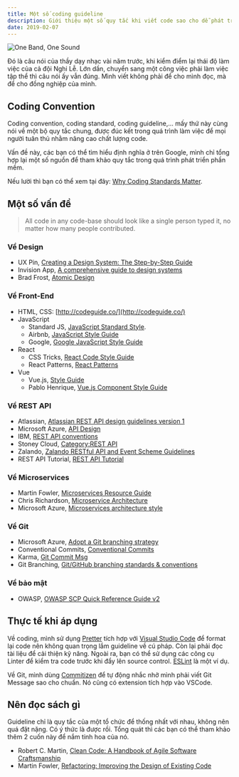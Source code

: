 ```yaml
---
title: Một số coding guideline
description: Giới thiệu một số quy tắc khi viết code sao cho dễ phát triển.
date: 2019-02-07
---
```


![One Band, One Sound](/assets/tutorials/mot-so-coding-guideline//one-band-one-sound.jpeg)

Đó là câu nói của thầy dạy nhạc vài năm trước, khi kiểm điểm lại thái độ làm việc của cả đội Nghi Lễ. Lớn dần, chuyển sang một công việc phải làm việc tập thể thì câu nói ấy vẫn đúng. Mình viết không phải để cho mình đọc, mà để cho đồng nghiệp của mình.

## Coding Convention

Coding convention, coding standard, coding guideline,... mấy thứ này cùng nói về một bộ quy tắc chung, được đúc kết trong quá trình làm việc để mọi người tuân thủ nhằm nâng cao chất lượng code.

Vấn đề này, các bạn có thể tìm hiểu định nghĩa ở trên Google, mình chỉ tổng hợp lại một số nguồn để tham khảo quy tắc trong quá trình phát triển phần mềm.

Nếu lười thì bạn có thể xem tại đây: [Why Coding Standards Matter](https://blog.fossasia.org/why-coding-standards-matter/).

## Một số vấn đề

> All code in any code-base should look like a single person typed it, no matter how many people contributed.

### Về Design

- UX Pin, [Creating a Design System: The Step-by-Step Guide](https://www.uxpin.com/create-design-system-guide)
- Invision App, [A comprehensive guide to design systems](https://www.invisionapp.com/inside-design/guide-to-design-systems/)
- Brad Frost, [Atomic Design](http://bradfrost.com/blog/post/atomic-web-design/)

### Về Front-End

- HTML, CSS: [http://codeguide.co/](http://codeguide.co/)
- JavaScript
  - Standard JS, [JavaScript Standard Style](https://standardjs.com/rules.html#javascript-standard-style).
  - Airbnb, [JavaScript Style Guide](https://github.com/airbnb/javascript)
  - Google, [Google JavaScript Style Guide](https://google.github.io/styleguide/jsguide.html)
- React
  - CSS Tricks, [React Code Style Guide](https://css-tricks.com/react-code-style-guide/)
  - React Patterns, [React Patterns](https://reactpatterns.com/)
- Vue
  - Vue.js, [Style Guide](https://vuejs.org/v2/style-guide/)
  - Pablo Henrique, [Vue.js Component Style Guide](https://github.com/pablohpsilva/vuejs-component-style-guide)

### Về REST API

- Atlassian, [Atlassian REST API design guidelines version 1](https://developer.atlassian.com/server/framework/atlassian-sdk/atlassian-rest-api-design-guidelines-version-1/)
- Microsoft Azure, [API Design](https://docs.microsoft.com/en-us/azure/architecture/best-practices/api-design)
- IBM, [REST API conventions](https://www.ibm.com/support/knowledgecenter/en/SS4GCC_6.1.1/com.ibm.urelease.doc/topics/rest_api_ref_conventions.html)
- Stoney Cloud, [Category:REST API](http://wiki.stoney-cloud.org/wiki/Category:REST_API)
- Zalando, [Zalando RESTful API and Event Scheme Guidelines](https://opensource.zalando.com/restful-api-guidelines/)
- REST API Tutorial, [REST API Tutorial](https://restfulapi.net/)

### Về Microservices

- Martin Fowler, [Microservices Resource Guide](https://www.martinfowler.com/microservices/)
- Chris Richardson, [Microservice Architecture](https://microservices.io/patterns/microservices.html)
- Microsoft Azure, [Microservices architecture style](https://docs.microsoft.com/en-us/azure/architecture/guide/architecture-styles/microservices)

### Về Git

- Microsoft Azure, [Adopt a Git branching strategy](https://docs.microsoft.com/en-us/azure/devops/repos/git/git-branching-guidance?view=azure-devops)
- Conventional Commits, [Conventional Commits](https://www.conventionalcommits.org/en/v1.0.0-beta.2/#specification)
- Karma, [Git Commit Msg](http://karma-runner.github.io/3.0/dev/git-commit-msg.html)
- Git Branching, [Git/GitHub branching standards & conventions](https://gist.github.com/digitaljhelms/4287848)

### Về bảo mật

- OWASP, [OWASP SCP Quick Reference Guide v2](https://www.owasp.org/index.php/File:OWASP_SCP_Quick_Reference_Guide_v2.pdf)

## Thực tế khi áp dụng

Về coding, mình sử dụng [Pretter](https://prettier.io/) tích hợp với [Visual Studio Code](https://code.visualstudio.com/) để format lại code nên không quan trọng lắm guideline về cú pháp. Còn lại phải đọc tài liệu để cải thiện kỹ năng. Ngoài ra, bạn có thể sử dụng các công cụ Linter để kiểm tra code trước khi đẩy lên source control. [ESLint](https://eslint.org/) là một ví dụ.

Về Git, mình dùng [Commitizen](https://github.com/commitizen/cz-cli) để tự động nhắc nhở mình phải viết Git Message sao cho chuẩn. Nó cũng có extension tích hợp vào VSCode.

## Nên đọc sách gì

Guideline chỉ là quy tắc của một tổ chức để thống nhất với nhau, không nên quá đặt nặng. Có ý thức là được rồi. Tổng quát thì các bạn có thể tham khảo thêm 2 cuốn này để nắm tinh hoa của nó.

- Robert C. Martin, [Clean Code: A Handbook of Agile Software Craftsmanship](https://www.amazon.com/Clean-Code-Handbook-Software-Craftsmanship/dp/0132350882)
- Martin Fowler, [Refactoring: Improving the Design of Existing Code](https://www.amazon.com/Refactoring-Improving-Design-Existing-Code/dp/0201485672/ref=sr_1_3?s=books&ie=UTF8&qid=1549539639&sr=1-3&keywords=refactoring)
